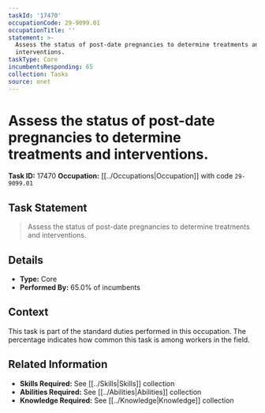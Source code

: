 ```yaml
---
taskId: '17470'
occupationCode: 29-9099.01
occupationTitle: ''
statement: >-
  Assess the status of post-date pregnancies to determine treatments and
  interventions.
taskType: Core
incumbentsResponding: 65
collection: Tasks
source: onet
---
```

# Assess the status of post-date pregnancies to determine treatments and interventions.

**Task ID:** 17470
**Occupation:** [[../Occupations|Occupation]] with code `29-9099.01`

## Task Statement

> Assess the status of post-date pregnancies to determine treatments and interventions.

## Details

- **Type:** Core
- **Performed By:** 65.0% of incumbents

## Context

This task is part of the standard duties performed in this occupation. The percentage indicates how common this task is among workers in the field.

## Related Information

- **Skills Required:** See [[../Skills|Skills]] collection
- **Abilities Required:** See [[../Abilities|Abilities]] collection
- **Knowledge Required:** See [[../Knowledge|Knowledge]] collection
